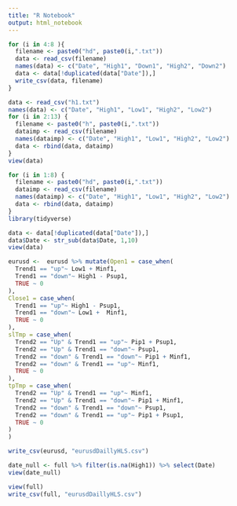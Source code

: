 ```yaml
---
title: "R Notebook"
output: html_notebook
---
```


```r
for (i in 4:8 ){
  filename <- paste0("hd", paste0(i,".txt"))
  data <- read_csv(filename)
  names(data) <- c("Date", "High1", "Down1", "High2", "Down2")
  data <- data[!duplicated(data["Date"]),]
  write_csv(data, filename)
}

```
```r
data <- read_csv("h1.txt")
names(data) <- c("Date", "High1", "Low1", "High2", "Low2")
for (i in 2:13) {
  filename <- paste0("h", paste0(i,".txt"))
  dataimp <- read_csv(filename)
  names(dataimp) <- c("Date", "High1", "Low1", "High2", "Low2")
  data <- rbind(data, dataimp)
}
view(data)
```
```r
for (i in 1:8) {
  filename <- paste0("hd", paste0(i,".txt"))
  dataimp <- read_csv(filename)
  names(dataimp) <- c("Date", "High1", "Low1", "High2", "Low2")
  data <- rbind(data, dataimp)
}
library(tidyverse)
```
```r
data <- data[!duplicated(data["Date"]),]
data$Date <- str_sub(data$Date, 1,10)
view(data)
```

```r
eurusd <-  eurusd %>% mutate(Open1 = case_when(
  Trend1 == "up"~ Low1 + Minf1,
  Trend1 == "down"~ High1 - Psup1,
  TRUE ~ 0
),
Close1 = case_when(
  Trend1 == "up"~ High1 - Psup1,
  Trend1 == "down"~ Low1 +  Minf1,
  TRUE ~ 0
),
slTmp = case_when(
  Trend2 == "Up" & Trend1 == "up"~ Pip1 + Psup1,
  Trend2 == "Up" & Trend1 == "down"~ Psup1,
  Trend2 == "down" & Trend1 == "down"~ Pip1 + Minf1,
  Trend2 == "down" & Trend1 == "up"~ Minf1,
  TRUE ~ 0
),
tpTmp = case_when(
  Trend2 == "Up" & Trend1 == "up"~ Minf1,
  Trend2 == "Up" & Trend1 == "down"~ Pip1 + Minf1,
  Trend2 == "down" & Trend1 == "down"~ Psup1,
  Trend2 == "down" & Trend1 == "up"~ Pip1 + Psup1,
  TRUE ~ 0
)
)
```


```r
write_csv(eurusd, "eurusdDaillyHLS.csv")
```

```r
date_null <- full %>% filter(is.na(High1)) %>% select(Date)
view(date_null)
```
```r
view(full)
write_csv(full, "eurusdDaillyHLS.csv")
```

